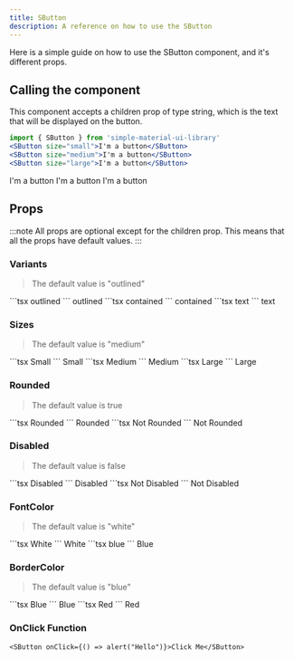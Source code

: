 ```yaml
---
title: SButton
description: A reference on how to use the SButton
---
```



Here is a simple guide on how to use the SButton component, and it's different props.

## Calling the component

This component accepts a children prop of type string, which is the text that will be displayed on the button.

```jsx	
import { SButton } from 'simple-material-ui-library'
<SButton size="small">I'm a button</SButton>
<SButton size="medium">I'm a button</SButton>
<SButton size="large">I'm a button</SButton>
```
<SButton size="small">I'm a button</SButton>
<SButton size="medium">I'm a button</SButton>
<SButton size="large">I'm a button</SButton>

## Props
:::note
All props are optional except for the children prop. This means that all the props have default values. 
:::

### Variants
> The default value is "outlined"
<Tabs>
<TabItem label="outlined">
```tsx
<SButton variant="outlined">outlined</SButton>
```
<SButton variant="outlined">outlined</SButton>
</TabItem>
<TabItem label="contained">
```tsx
<SButton variant="contained">contained</SButton>
```
<SButton variant="contained">contained</SButton>
</TabItem>
<TabItem label="text">
```tsx
<SButton variant="text">text</SButton>
```
<SButton variant="text">text</SButton>
</TabItem>

</Tabs>

### Sizes
> The default value is "medium"

<Tabs>
<TabItem label="small">
```tsx
<SButton size="small">Small</SButton>
```
<SButton size="small">Small</SButton>
</TabItem>
<TabItem label="medium">
```tsx
<SButton size="medium">Medium</SButton>
```
<SButton size="medium">Medium</SButton>
</TabItem>
<TabItem label="large">
```tsx
<SButton size="large">Large</SButton>
```
<SButton size="large">Large</SButton>
</TabItem>
</Tabs>

### Rounded
> The default value is true

<Tabs>
<TabItem label="true">
```tsx
<SButton rounded>Rounded</SButton>
```
<SButton rounded>Rounded</SButton>
</TabItem>
<TabItem label="false">
```tsx
<SButton rounded={false}>Not Rounded</SButton>
```
<SButton rounded={false}>Not Rounded</SButton>
</TabItem>
</Tabs>

### Disabled
> The default value is false

<Tabs>
<TabItem label="true">
```tsx
<SButton disabled>Disabled</SButton>
```
<SButton disabled>Disabled</SButton>
</TabItem>
<TabItem label="false">
```tsx
<SButton disabled={false}>Not Disabled</SButton>
```
<SButton disabled={false}>Not Disabled</SButton>
</TabItem>
</Tabs>

### FontColor
> The default value is "white"

<Tabs>
<TabItem label="white">
```tsx
<SButton fontColor="white">White</SButton>
```
<SButton fontColor="white">White</SButton>
</TabItem>
<TabItem label="blue">
```tsx
<SButton fontColor="blue">blue</SButton>
```
<SButton fontColor="blue">Blue</SButton>
</TabItem>
</Tabs>



### BorderColor
> The default value is "blue"

<Tabs>
<TabItem label="blue">
```tsx
<SButton borderColor="blue">Blue</SButton>
```
<SButton borderColor="blue">Blue</SButton>
</TabItem>
<TabItem label="red">
```tsx
<SButton borderColor="red">Red</SButton>
```
<SButton borderColor="red">Red</SButton>
</TabItem>
</Tabs>

### OnClick Function

```tsx
<SButton onClick={() => alert("Hello")}>Click Me</SButton>
```



